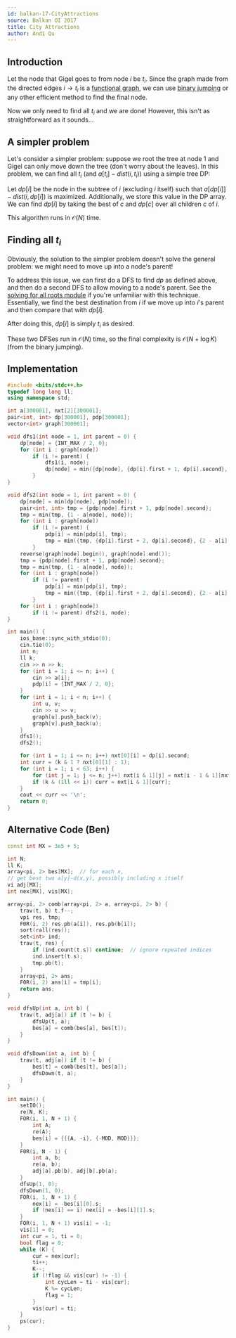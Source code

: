 ```yaml
---
id: balkan-17-CityAttractions
source: Balkan OI 2017
title: City Attractions
author: Andi Qu
---
```


## Introduction

Let the node that Gigel goes to from node $i$ be $t_i$. Since the graph made
from the directed edges $i \rightarrow t_i$ is a
[functional graph](/silver/func-graphs), we can use
[binary jumping](/plat/bin-jump) or any other efficient method to find the final
node.

Now we only need to find all $t_i$ and we are done! However, this isn't as
straightforward as it sounds...

## A simpler problem

Let's consider a simpler problem: suppose we root the tree at node $1$ and Gigel
can only move down the tree (don't worry about the leaves). In this problem, we
can find all $t_i$ (and $a[t_i] - dist(i, t_i)$) using a simple tree DP:

Let $dp[i]$ be the node in the subtree of $i$ (excluding $i$ itself) such that
$a[dp[i]] - dist(i, dp[i])$ is maximized. Additionally, we store this value in
the DP array. We can find $dp[i]$ by taking the best of $c$ and $dp[c]$ over all
children $c$ of $i$.

This algorithm runs in $\mathcal{O}(N)$ time.

## Finding all $t_i$

Obviously, the solution to the simpler problem doesn't solve the general
problem: we might need to move up into a node's parent!

To address this issue, we can first do a DFS to find $dp$ as defined above, and
then do a second DFS to allow moving to a node's parent. See the
[solving for all roots module](/gold/all-roots) if you're unfamiliar with this
technique. Essentially, we find the best destination from $i$ if we move up into
$i$'s parent and then compare that with $dp[i]$.

After doing this, $dp[i]$ is simply $t_i$ as desired.

These two DFSes run in $\mathcal{O}(N)$ time, so the final complexity is
$\mathcal{O}(N + \log K)$ (from the binary jumping).

## Implementation

```cpp
#include <bits/stdc++.h>
typedef long long ll;
using namespace std;

int a[300001], nxt[2][300001];
pair<int, int> dp[300001], pdp[300001];
vector<int> graph[300001];

void dfs1(int node = 1, int parent = 0) {
	dp[node] = {INT_MAX / 2, 0};
	for (int i : graph[node])
		if (i != parent) {
			dfs1(i, node);
			dp[node] = min({dp[node], {dp[i].first + 1, dp[i].second}, {1 - a[i], i}});
		}
}

void dfs2(int node = 1, int parent = 0) {
	dp[node] = min(dp[node], pdp[node]);
	pair<int, int> tmp = {pdp[node].first + 1, pdp[node].second};
	tmp = min(tmp, {1 - a[node], node});
	for (int i : graph[node])
		if (i != parent) {
			pdp[i] = min(pdp[i], tmp);
			tmp = min({tmp, {dp[i].first + 2, dp[i].second}, {2 - a[i], i}});
		}
	reverse(graph[node].begin(), graph[node].end());
	tmp = {pdp[node].first + 1, pdp[node].second};
	tmp = min(tmp, {1 - a[node], node});
	for (int i : graph[node])
		if (i != parent) {
			pdp[i] = min(pdp[i], tmp);
			tmp = min({tmp, {dp[i].first + 2, dp[i].second}, {2 - a[i], i}});
		}
	for (int i : graph[node])
		if (i != parent) dfs2(i, node);
}

int main() {
	ios_base::sync_with_stdio(0);
	cin.tie(0);
	int n;
	ll k;
	cin >> n >> k;
	for (int i = 1; i <= n; i++) {
		cin >> a[i];
		pdp[i] = {INT_MAX / 2, 0};
	}
	for (int i = 1; i < n; i++) {
		int u, v;
		cin >> u >> v;
		graph[u].push_back(v);
		graph[v].push_back(u);
	}
	dfs1();
	dfs2();

	for (int i = 1; i <= n; i++) nxt[0][i] = dp[i].second;
	int curr = (k & 1 ? nxt[0][1] : 1);
	for (int i = 1; i < 63; i++) {
		for (int j = 1; j <= n; j++) nxt[i & 1][j] = nxt[i - 1 & 1][nxt[i - 1 & 1][j]];
		if (k & (1ll << i)) curr = nxt[i & 1][curr];
	}
	cout << curr << '\n';
	return 0;
}
```

## Alternative Code (Ben)

```cpp
const int MX = 3e5 + 5;

int N;
ll K;
array<pi, 2> bes[MX];  // for each x,
// get best two a[y]-d(x,y), possibly including x itself
vi adj[MX];
int nex[MX], vis[MX];

array<pi, 2> comb(array<pi, 2> a, array<pi, 2> b) {
	trav(t, b) t.f--;
	vpi res, tmp;
	F0R(i, 2) res.pb(a[i]), res.pb(b[i]);
	sort(rall(res));
	set<int> ind;
	trav(t, res) {
		if (ind.count(t.s)) continue;  // ignore repeated indices
		ind.insert(t.s);
		tmp.pb(t);
	}
	array<pi, 2> ans;
	F0R(i, 2) ans[i] = tmp[i];
	return ans;
}

void dfsUp(int a, int b) {
	trav(t, adj[a]) if (t != b) {
		dfsUp(t, a);
		bes[a] = comb(bes[a], bes[t]);
	}
}

void dfsDown(int a, int b) {
	trav(t, adj[a]) if (t != b) {
		bes[t] = comb(bes[t], bes[a]);
		dfsDown(t, a);
	}
}

int main() {
	setIO();
	re(N, K);
	FOR(i, 1, N + 1) {
		int A;
		re(A);
		bes[i] = {{{A, -i}, {-MOD, MOD}}};
	}
	F0R(i, N - 1) {
		int a, b;
		re(a, b);
		adj[a].pb(b), adj[b].pb(a);
	}
	dfsUp(1, 0);
	dfsDown(1, 0);
	FOR(i, 1, N + 1) {
		nex[i] = -bes[i][0].s;
		if (nex[i] == i) nex[i] = -bes[i][1].s;
	}
	FOR(i, 1, N + 1) vis[i] = -1;
	vis[1] = 0;
	int cur = 1, ti = 0;
	bool flag = 0;
	while (K) {
		cur = nex[cur];
		ti++;
		K--;
		if (!flag && vis[cur] != -1) {
			int cycLen = ti - vis[cur];
			K %= cycLen;
			flag = 1;
		}
		vis[cur] = ti;
	}
	ps(cur);
}
```

